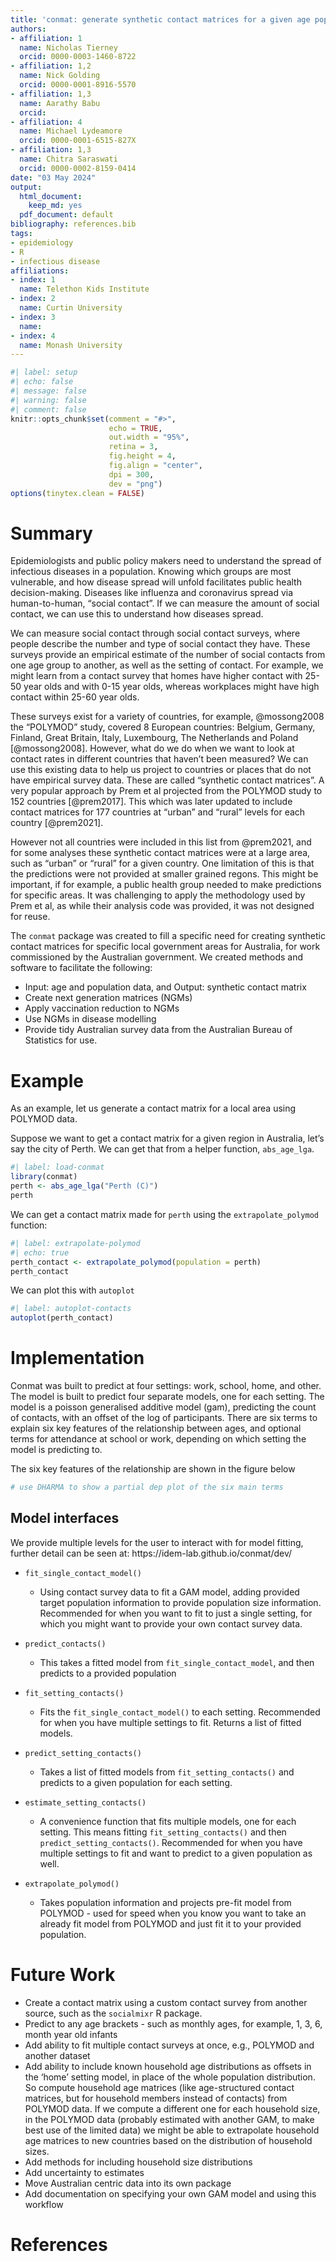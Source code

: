 ```yaml
---
title: 'conmat: generate synthetic contact matrices for a given age population'
authors:
- affiliation: 1
  name: Nicholas Tierney
  orcid: 0000-0003-1460-8722
- affiliation: 1,2
  name: Nick Golding
  orcid: 0000-0001-8916-5570
- affiliation: 1,3
  name: Aarathy Babu
  orcid: 
- affiliation: 4
  name: Michael Lydeamore
  orcid: 0000-0001-6515-827X
- affiliation: 1,3
  name: Chitra Saraswati
  orcid: 0000-0002-8159-0414
date: "03 May 2024"
output:
  html_document:
    keep_md: yes
  pdf_document: default
bibliography: references.bib
tags:
- epidemiology
- R
- infectious disease
affiliations:
- index: 1
  name: Telethon Kids Institute
- index: 2
  name: Curtin University
- index: 3
  name: 
- index: 4
  name: Monash University
---
```


```r
#| label: setup
#| echo: false
#| message: false
#| warning: false
#| comment: false
knitr::opts_chunk$set(comment = "#>",
                      echo = TRUE,
                      out.width = "95%",
                      retina = 3,
                      fig.height = 4,
                      fig.align = "center",
                      dpi = 300,
                      dev = "png")
options(tinytex.clean = FALSE)
```

# Summary

Epidemiologists and public policy makers need to understand the spread of infectious diseases in a population. Knowing which groups are most vulnerable, and how disease spread will unfold facilitates public health decision-making. Diseases like influenza and coronavirus spread via human-to-human, "social contact".  If we can measure the amount of social contact, we can use this to understand how diseases spread.

We can measure social contact through social contact surveys, where people  describe the number and type of social contact they have. These surveys provide an empirical estimate of the number of social contacts from one age group to another, as well as the setting of contact. For example, we might learn from a contact survey that homes have higher contact with 25-50 year olds and with 0-15 year olds, whereas workplaces might have high contact within 25-60 year olds.

These surveys exist for a variety of countries, for example, @mossong2008 the "POLYMOD" study, covered 8 European countries: Belgium, Germany, Finland, Great Britain, Italy, Luxembourg, The Netherlands and Poland [@mossong2008]. However, what do we do when we want to look at contact rates in different countries that haven’t been measured? We can use this existing data to help us project to countries or places that do not have empirical survey data. These are called "synthetic contact matrices". A very popular approach by Prem et al projected from the POLYMOD study to 152 countries [@prem2017]. This which was later updated to include contact matrices for 177 countries at "urban" and "rural" levels for each country [@prem2021]. 

However not all countries were included in this list from @prem2021, and for some analyses these synthetic contact matrices were at a large area, such as "urban" or "rural" for a given country. One limitation of this is that the predictions were not provided at smaller grained regons. This might be important, if for example, a public health group needed to make predictions for specific areas. It was challenging to apply the methodology used by Prem et al, as while their analysis code was provided, it was not designed for reuse. 

The `conmat` package was created to fill a specific need for creating synthetic contact matrices for specific local government areas for Australia, for work commissioned by the Australian government. We created methods and software to facilitate the following:

- Input: age and population data, and Output: synthetic contact matrix
- Create next generation matrices (NGMs)
- Apply vaccination reduction to NGMs
- Use NGMs in disease modelling
- Provide tidy Australian survey data from the Australian Bureau of Statistics for use.

# Example

As an example, let us generate a contact matrix for a local area using POLYMOD data.

Suppose we want to get a contact matrix for a given region in Australia, let's say the city of Perth. We can get that from a helper function, `abs_age_lga`.

```r
#| label: load-conmat
library(conmat)
perth <- abs_age_lga("Perth (C)")
perth
```

We can get a contact matrix made for `perth` using the `extrapolate_polymod` function:

```r
#| label: extrapolate-polymod
#| echo: true
perth_contact <- extrapolate_polymod(population = perth)
perth_contact
```

We can plot this with `autoplot`

```r
#| label: autoplot-contacts
autoplot(perth_contact)
```

# Implementation

Conmat was built to predict at four settings: work, school, home, and other. The model is built to predict four separate models, one for each setting.
The model is a poisson generalised additive model (gam), predicting the count of contacts, with an offset of the log of participants. There are six terms to explain six key features of the relationship between ages, and optional terms for attendance at school or work, depending on which setting the model is predicting to.

The six key features of the relationship are shown in the figure below

```r
# use DHARMA to show a partial dep plot of the six main terms
```

## Model interfaces

We provide multiple levels for the user to interact with for model fitting, further detail can be seen at: https://idem-lab.github.io/conmat/dev/

* `fit_single_contact_model()`
    * Using contact survey data to fit a GAM model, adding provided target population information to provide population size information. Recommended for when you want to fit to just a single setting, for which you might want to provide your own contact survey data.

* `predict_contacts()`

    * This takes a fitted model from `fit_single_contact_model`, and then predicts to a provided population

* `fit_setting_contacts()`
    * Fits the `fit_single_contact_model()` to each setting. Recommended for when you have multiple settings to fit. Returns a list of fitted models. 

* `predict_setting_contacts()`
    * Takes a list of fitted models from `fit_setting_contacts()` and predicts to a given population for each setting.

* `estimate_setting_contacts()`
    * A convenience function that fits multiple models, one for each setting. This means fitting `fit_setting_contacts()` and then `predict_setting_contacts()`. Recommended for when you have multiple settings to fit and want to predict to a given population as well.

* `extrapolate_polymod()`
    * Takes population information and projects pre-fit model from POLYMOD - used for speed when you know you want to take an already fit model from POLYMOD and just fit it to your provided population.

# Future Work

* Create a contact matrix using a custom contact survey from another source, such as the `socialmixr` R package.
* Predict to any age brackets - such as monthly ages, for example, 1, 3, 6, month year old infants
* Add ability to fit multiple contact surveys at once, e.g., POLYMOD and another dataset
* Add ability to include known household age distributions as offsets in the 'home' setting model, in place of the whole population distribution. So compute household age matrices (like age-structured contact matrices, but for household members instead of contacts) from POLYMOD data. If we compute a different one for each household size, in the POLYMOD data (probably estimated with another GAM, to make best use of the limited data) we might be able to extrapolate household age matrices to new countries based on the distribution of household sizes.
* Add methods for including household size distributions
* Add uncertainty to estimates
* Move Australian centric data into its own package
* Add documentation on specifying your own GAM model and using this workflow

# References

